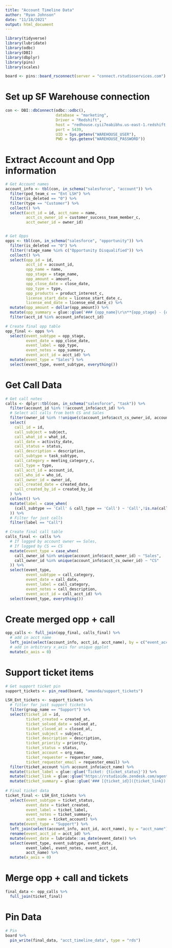 ```yaml
---
title: "Account Timeline Data"
author: "Ryan Johnson"
date: "11/18/2021"
output: html_document
---
```


```r
library(tidyverse)
library(lubridate)
library(odbc)
library(DBI)
library(dbplyr)
library(pins)
library(scales)

board <- pins::board_rsconnect(server = "connect.rstudioservices.com")
```


# Set up SF Warehouse connection
```r
con <- DBI::dbConnect(odbc::odbc(),
                      database = "marketing", 
                      Driver = "Redshift",
                      host = "redhouse.cyii7eabibhu.us-east-1.redshift.amazonaws.com", 
                      port = 5439, 
                      UID = Sys.getenv("WAREHOUSE_USER"), 
                      PWD = Sys.getenv("WAREHOUSE_PASSWORD"))
```

# Extract Account and Opp information
```r
# Get Account names
account_info <- tbl(con, in_schema("salesforce", "account")) %>%
  filter(pod_team_c == "Ent LSH") %>% 
  filter(is_deleted == "0") %>% 
  filter(type == "Customer") %>% 
  collect() %>% 
  select(acct_id = id, acct_name = name,
         acct_cs_owner_id = customer_success_team_member_c,
         acct_owner_id = owner_id)


# Get Opps
opps <- tbl(con, in_schema("salesforce", "opportunity")) %>% 
  filter(is_deleted == "0") %>%
  filter(!stage_name %in% c("Opportunity Disqualified")) %>% 
  collect() %>% 
  select(opp_id = id, 
         acct_id = account_id, 
         opp_name = name, 
         opp_stage = stage_name,
         opp_amount = amount,
         opp_close_date = close_date,
         opp_type = type,
         opp_products = product_interest_c,
         license_start_date = license_start_date_c,
         license_end_date = license_end_date_c) %>%
  mutate(opp_amount = dollar(opp_amount)) %>% 
  mutate(opp_summary = glue::glue('### {opp_name}\r\n**{opp_stage} - {opp_type}**\r\n\n**Close Date**: {opp_close_date}\r\n\n**Opp Amount**: <span style="color:green">{opp_amount}</span>\r\n#### Products\r\n#### Opp Info')) %>%
  filter(acct_id %in% account_info$acct_id)

# Create final opp table
opp_final <- opps %>% 
  select(event_subtype = opp_stage,
         event_date = opp_close_date,
         event_label = opp_type,
         event_notes = opp_summary,
         event_acct_id = acct_id) %>%
  mutate(event_type = "Sales") %>% 
  select(event_type, event_subtype, everything())
```

# Get Call Data
```r
# Get call notes
calls <- dplyr::tbl(con, in_schema("salesforce", "task")) %>%
  filter(account_id %in% !!account_info$acct_id) %>%
  # Select all calls from both CS and Sales
  filter(owner_id %in% !!unique(c(account_info$acct_cs_owner_id, account_info$acct_owner_id))) %>%
  select(
    call_id = id,
    call_subject = subject,
    call_what_id = what_id,
    call_date = activity_date,
    call_status = status,
    call_description = description,
    call_subtype = task_subtype,
    call_category = meeting_category_c,
    call_type = type,
    call_acct_id = account_id,
    call_who_id = who_id,
    call_owner_id = owner_id,
    call_created_date = created_date,
    call_created_by_id = created_by_id
  ) %>%
  collect() %>%
  mutate(label = case_when(
    (call_subtype == 'Call' & call_type == 'Call') ~ 'Call',!is.na(call_subtype) ~ 'Email'
  )) %>%
  # Filter for just calls
  filter(label == "Call")

# Create final call table
calls_final <- calls %>% 
  # If logged by account owner == Sales, 
  # If logged by CS == CS
  mutate(event_type = case_when(
    call_owner_id %in% unique(account_info$acct_owner_id) ~ "Sales",
    call_owner_id %in% unique(account_info$acct_cs_owner_id) ~ "CS"
  )) %>% 
  select(event_type,
         event_subtype = call_category,
         event_date = call_date,
         event_label = call_category,
         event_notes = call_description,
         event_acct_id = call_acct_id) %>% 
  select(event_type, everything())
```


# Create merged opp + call
```r
opp_calls <- full_join(opp_final, calls_final) %>% 
  # add in acct name
  left_join(select(account_info, acct_id, acct_name), by = c("event_acct_id" = "acct_id")) %>% 
  # add in arbitrary x_axis for unique ggplot
  mutate(x_axis = 0)
```


# Support ticket items
```r
# Get support ticket pin
support_tickets <- pin_read(board, "amanda/support_tickets")

LSH_Ent_tickets <- support_tickets %>% 
  # fitler for just support tickets
  filter(group_name == "Support") %>% 
  select(ticket_id = id,
         ticket_created = created_at,
         ticket_solved_date = solved_at,
         ticket_closed_at = closed_at,
         ticket_subject = subject,
         ticket_description = description,
         ticket_priority = priority,
         ticket_status = status, 
         ticket_account = org_name,
         ticket_requester = requester_name,
         ticket_requester_email = requester_email) %>% 
  filter(ticket_account %in% account_info$acct_name) %>% 
  mutate(ticket_label = glue::glue('Ticket: {ticket_status}')) %>%
  mutate(ticket_link = glue::glue("https://rstudioide.zendesk.com/agent/tickets/{ticket_id}")) %>% 
  mutate(ticket_summary = glue::glue('### [{ticket_id}]({ticket_link}) - {ticket_subject}\r\n**Date Opened**: {ticket_created}\r\n\n**Status**: {ticket_status}\r\n\n**Requester**: [{ticket_requester}]({ticket_requester_email})'))
  
# Final ticket data
ticket_final <- LSH_Ent_tickets %>% 
  select(event_subtype = ticket_status,
         event_date = ticket_created,
         event_label = ticket_label,
         event_notes = ticket_summary,
         acct_name = ticket_account) %>% 
  mutate(event_type = "Support") %>% 
  left_join(select(account_info, acct_id, acct_name), by = "acct_name") %>% 
  rename(event_acct_id = acct_id) %>% 
  mutate(event_date = lubridate::as_date(event_date)) %>% 
  select(event_type, event_subtype, event_date,
         event_label, event_notes, event_acct_id, 
         acct_name) %>%
  mutate(x_axis = 0)
```

# Merge opp + call and tickets
```r
final_data <- opp_calls %>% 
  full_join(ticket_final)
```


# Pin Data
```r
# Pin
board %>% 
  pin_write(final_data, "acct_timeline_data", type = "rds")
```

